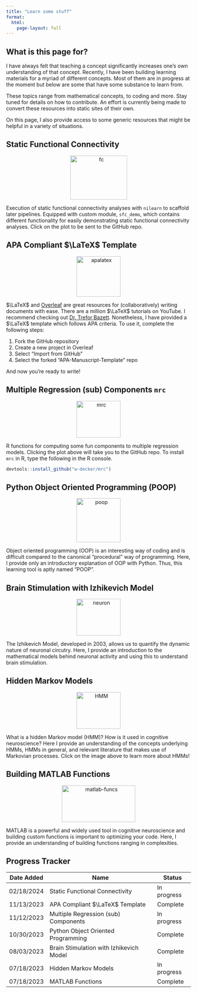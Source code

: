 ```yaml
---
title: "Learn some stuff"
format:
  html:
    page-layout: full
---
```


## What is this page for?

I have always felt that teaching a concept significantly increases one's own understanding of that concept. Recently, I have been building learning materials for a myriad of different concepts. Most of them are in progress at the moment but below are some that have some substance to learn from.

These topics range from mathematical concepts, to coding and more. Stay tuned for details on how to contribute. An effort is currently being made to convert these resources into static sites of their own.

On this page, I also provide access to some generic resources that might be helpful in a variety of situations.

## Static Functional Connectivity

<center>
  <a href="https://github.com/w-decker/sFC-Demo">
    <img src="images/fc.png" alt="fc" width="155" height="120" class="fc"/>
  </a>
</center>

Execution of static functional connectivity analyses with `nilearn` to scaffold later pipelines. Equipped with custom module, `sfc_demo`, which contains different functionality for easily demonstrating static functional connectivity analyses. Click on the plot to be sent to the GitHub repo.

## APA Compliant $\LaTeX$ Template

<center>
  <a href="https://github.com/w-decker/APA-Manuscript-Template">
    <img src="images/apalatex.png" alt="apalatex" width="120" height="110" class="apalatex"/>
  </a>
</center>

$\LaTeX$ and [Overleaf](https://www.overleaf.com/) are great resources for (collaboratively) writing documents with ease. There are a million $\LaTeX$ tutorials on YouTube. I recommend checking out [Dr. Trefor Bazett](https://www.youtube.com/@DrTrefor). Nonetheless, I have provided a $\LaTeX$ template which follows APA criteria. To use it, complete the following steps:

1. Fork the GitHub repository
2. Create a new project in Overleaf
3. Select "Import from GitHub"
4. Select the forked "APA-Manuscript-Template" repo

And now you're ready to write!

## Multiple Regression (sub) Components `mrc`

<center>
  <a href="https://github.com/w-decker/mrc">
    <img src="images/mrc.png" alt="mrc" width="120" height="100" class="mrc"/>
  </a>
</center>

R functions for computing some fun components to multiple regression models. Clicking the plot above will take you to the GitHub repo. To install `mrc` in R, type the following in the R console.

```R
devtools::install_github("w-decker/mrc")
```

## Python Object Oriented Programming (POOP)

<center>
  <a href="https://w-decker.github.io/poop">
    <img src="images/poop_logo.png" alt="poop" width="120" height="120" class="neuron"/>
  </a>
</center>

Object oriented programming (OOP) is an interesting way of coding and is difficult compared to the canonical "procedural" way of programming. Here, I provide only an introductory explanation of OOP with Python. Thus, this learning tool is aptly named "POOP".

## Brain Stimulation with Izhikevich Model

<center>
  <a href="https://github.com/w-decker/brain-circuit-stim">
    <img src="images/neuron.png" alt="neuron" width="120" height="100" class="neuron"/>
  </a>
</center>

The Izhikevich Model, developed in 2003, allows us to quantify the dynamic nature of neuronal circutry. Here, I provide an introduction to the mathematical models behind neuronal activity and using this to understand brain stimulation.

## Hidden Markov Models

<center>
  <a href="https://w-decker.github.io/hidden-markov-model/intro.html">
    <img src="images/intro_weather.png" alt="HMM" width="120" height="100" class="HMM"/>
  </a>
</center>

What is a hidden Markov model (HMM)? How is it used in cognitive neuroscience? Here I provide an understanding of the concepts underlying HMMs, HMMs in general, and relevant literature that makes use of Markovian processes. Click on the image above to learn more about HMMs!

## Building MATLAB Functions

<center>
  <a href="https://w-decker.github.io/matlab-funcs/intro.html">
    <img src="images/matlab-funcs.png" alt="matlab-funcs" width="200" height="100" class="matlab-funcs"/>
  </a>
</center>

MATLAB is a powerful and widely used tool in cognitive neuroscience and building custom functions is important to optimizing your code. Here, I provide an understanding of building functions ranging in complexities. 

## Progress Tracker

| Date Added | Name | Status |
| ---- | ------- | --------- |
| 02/18/2024 | Static Functional Connectivity | In progress |
| 11/13/2023 | APA Compliant $\LaTeX$ Template | Complete | 
| 11/12/2023 | Multiple Regression (sub) Components | In progress |
| 10/30/2023 | Python Object Oriented Programming | Complete |
| 08/03/2023 | Brain Stimulation with Izhikevich Model | Complete |
| 07/18/2023 | Hidden Markov Models | In progress |
| 07/18/2023 | MATLAB Functions | Complete |
